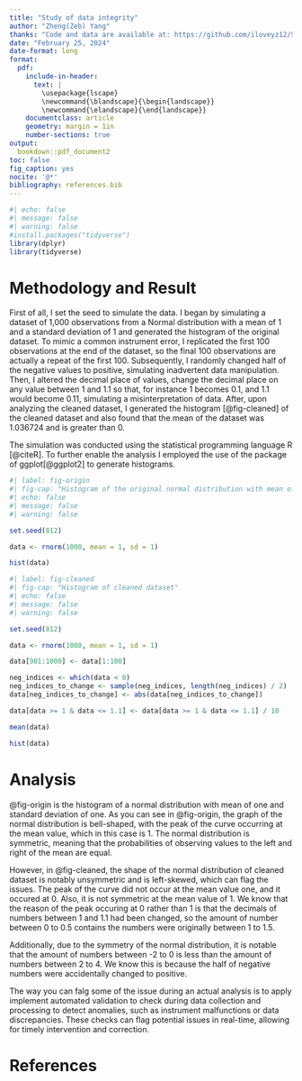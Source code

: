 ```yaml
---
title: "Study of data integrity"
author: "Zheng(Zeb) Yang"
thanks: "Code and data are available at: https://github.com/iloveyz12/Simulation-Study, Acknowledge to the review of Bernice Bao"
date: "February 25, 2024"
date-format: long
format: 
  pdf: 
    include-in-header: 
      text: |
        \usepackage{lscape}
        \newcommand{\blandscape}{\begin{landscape}}
        \newcommand{\elandscape}{\end{landscape}}
    documentclass: article
    geometry: margin = 1in
    number-sections: true
output: 
  bookdown::pdf_document2
toc: false
fig_caption: yes
nocite: '@*'
bibliography: references.bib
---
```


```r
#| echo: false
#| message: false
#| warning: false
#install.packages("tidyverse")
library(dplyr)
library(tidyverse)

```

# Methodology and Result#
First of all, I set the seed to simulate the data. I began by simulating a dataset of 1,000 observations from a Normal distribution with a mean of 1 and a standard deviation of 1 and generated the histogram of the original dataset. To mimic a common instrument error, I replicated the first 100 observations at the end of the dataset, so the final 100 observations are actually a repeat of the first 100. Subsequently, I randomly changed half of the negative values to positive, simulating inadvertent data manipulation. Then, I altered the decimal place of values, change the decimal place on any value between 1 and 1.1 so that, for instance 1 becomes 0.1, and 1.1 would become 0.11, simulating a misinterpretation of data. After, upon analyzing the cleaned dataset, I generated the histogram [@fig-cleaned] of the cleaned dataset and also found that the mean of the dataset was 1.036724 and is greater than 0.

 The simulation was conducted using the statistical programming language R [@citeR]. To further enable the analysis I employed the use of the package of ggplot[@ggplot2] to generate histograms.



```r
#| label: fig-origin
#| fig-cap: "Histogram of the original normal distribution with mean of one and standard deviation of one"
#| echo: false
#| message: false
#| warning: false

set.seed(812)

data <- rnorm(1000, mean = 1, sd = 1)

hist(data)

```



```r
#| label: fig-cleaned
#| fig-cap: "Histogram of cleaned dataset"
#| echo: false
#| message: false
#| warning: false

set.seed(812)

data <- rnorm(1000, mean = 1, sd = 1)

data[901:1000] <- data[1:100]

neg_indices <- which(data < 0)
neg_indices_to_change <- sample(neg_indices, length(neg_indices) / 2)
data[neg_indices_to_change] <- abs(data[neg_indices_to_change])

data[data >= 1 & data <= 1.1] <- data[data >= 1 & data <= 1.1] / 10

mean(data)

hist(data)
```

# Analysis #
@fig-origin is the histogram of a normal distribution with mean of one and standard deviation of one. As you can see in @fig-origin, the graph of the normal distribution is bell-shaped, with the peak of the curve occurring at the mean value, which in this case is 1. The normal distribution is symmetric, meaning that the probabilities of observing values to the left and right of the mean are equal. 

However, in @fig-cleaned, the shape of the normal distribution of cleaned dataset is notably unsymmetric and is left-skewed, which can flag the issues. The peak of the curve did not occur at the mean value one, and it occured at 0. Also, it is not symmetric at the mean value of 1. We know that the reason of the peak occuring at 0 rather than 1 is that the decimals of numbers between 1 and 1.1 had been changed, so the amount of number between 0 to 0.5 contains the numbers were originally between 1 to 1.5. 

Additionally, due to the symmetry of the normal distribution, it is notable that the amount of numbers between -2 to 0 is less than the amount of numbers between 2 to 4. We know this is because the half of negative numbers were accidentally changed to positive.

The way you can falg some of the issue during an actual analysis is to apply implement automated validation to check during data collection and processing to detect anomalies, such as instrument malfunctions or data discrepancies. These checks can flag potential issues in real-time, allowing for timely intervention and correction.

\clearpage


# References {.unnumbered}
